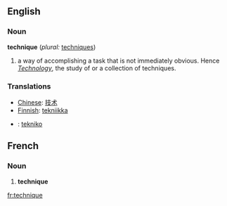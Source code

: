==English==

===Noun===
'''technique'''  (''plural:'' [[techniques]])
# a way of accomplishing a task that is not immediately obvious.  Hence ''[[Technology]]'', the study of or a collection of techniques.

===Translations===
*[[Chinese]]: [[技术]]
*[[Finnish]]: [[tekniikka]]
* {{io}} : [[tekniko]]


==French==
===Noun===
# '''technique'''

[[fr:technique]]
